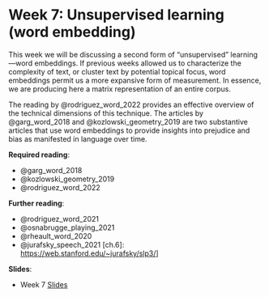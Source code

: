 # Week 7: Unsupervised learning (word embedding)

This week we will be discussing a second form of "unsupervised" learning---word embeddings. If previous weeks allowed us to characterize the complexity of text, or cluster text by potential topical focus, word embeddings permit us a more expansive form of measurement. In essence, we are producing here a matrix representation of an entire corpus. 

The reading by @rodriguez_word_2022 provides an effective overview of the technical dimensions of this technique. The articles by @garg_word_2018 and @kozlowski_geometry_2019 are two substantive articles that use word embeddings to provide insights into prejudice and bias as manifested in language over time.

**Required reading**:

- @garg_word_2018
- @kozlowski_geometry_2019
- @rodriguez_word_2022

**Further reading**:

- @rodriguez_word_2021
- @osnabrugge_playing_2021
- @rheault_word_2020
- @jurafsky_speech_2021 [ch.6]: [https://web.stanford.edu/~jurafsky/slp3/](https://web.stanford.edu/~jurafsky/slp3/)]

**Slides**:

- Week 7 [Slides](https://docs.google.com/presentation/d/1sS3xk0NqpaGLuvrrHVgYpW-yATxUwPuEBt-Ke_sK-Eo/edit?usp=sharing)
